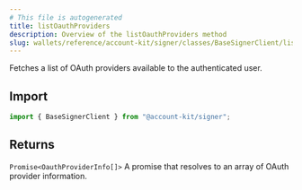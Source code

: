 ```yaml
---
# This file is autogenerated
title: listOauthProviders
description: Overview of the listOauthProviders method
slug: wallets/reference/account-kit/signer/classes/BaseSignerClient/listOauthProviders
---
```


Fetches a list of OAuth providers available to the authenticated user.

## Import

```ts
import { BaseSignerClient } from "@account-kit/signer";
```

## Returns

`Promise<OauthProviderInfo[]>`
A promise that resolves to an array of OAuth provider information.
